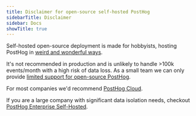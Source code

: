 ```yaml
---
title: Disclaimer for open-source self-hosted PostHog
sidebarTitle: Disclaimer
sidebar: Docs
showTitle: true
---
```


Self-hosted open-source deployment is made for hobbyists, hosting PostHog in [weird and wonderful ways](https://gist.github.com/mariusandra/d8add5fc7f32bedeae45d9ce8eb75b35). 

It's not recommended in production and is unlikely to handle >100k events/month with a high risk of data loss. As a small team we can only provide [limited support for open-source PostHog](/docs/self-host/open-source/support).

For most companies we'd recommend [PostHog Cloud](/docs/getting-started/cloud).

If you are a large company with significant data isolation needs, checkout [PostHog Enterprise Self-Hosted](/docs/self-host/enterprise/overview).
